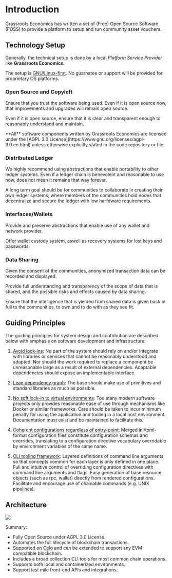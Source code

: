 
# Introduction
 
Grassroots Economics has written a set of (Free) Open Source Software (FOSS) to provide a platform to setup and run community asset vouchers.

## Technology Setup

Generally, the technical setup is done by a local *Platform Service Provider* like **Grassroots Economics**.

The setup is <ins>GNU/Linux-first</ins>. No guarnatee or support will be provided for proprietary OS platforms.

### Open Source and Copyleft

Ensure that you trust the software being used. Even if it is open source now, that improvements and upgrades will remain open source.

Even if it is open source, ensure that it is clear and transparent enough to reasonably understand and maintain.

<Callout type="info" emoji="ℹ️">
  **All** software components written by Grassroots Economics are licensed under the [AGPL 3.0 License](https://www.gnu.org/licenses/agpl-3.0.en.html) unless otherwise explicitly stated in the code repository or file.
</Callout>

### Distributed Ledger

We highly recommend using abstractions that enable portability to other ledger systems. Even if a ledger chain is benevolent and reasonable to use now, does not mean it remains that way forever.

A long term goal should be for communities to collaborate in creating their own ledger systems, where members of the communities hold nodes that decentralize and secure the ledger with low harfdware requirements.

### Interfaces/Wallets

Provide and preserve abstractions that enable use of any wallet and network provider.

Offer wallet custody system, aswell as recovery systems for lost keys and passwords.

### Data Sharing

Given the consent of the communities, anonymized transaction data can be recorded and displayed.

Provide full understanding and transparency of the scope of data that is shared, and the possible risks and effects caused by data sharing.

Ensure that the intelligence that is yielded from shared data is given back in full to the communities, to own and to do with as they see fit.

## Guiding Principles

The guiding principles for system design and contribution are described below with emphasis on software development and infrastructure:

1. <ins>Avoid lock-ins</ins>: No part of the system should rely on and/or integrate with libraries or services that cannot be reasonably understood and adapted. Nor should the work required to replace a component be unreasonable large as a result of external dependencies. Adaptable dependencies should expose an implementable interface.

2. <ins>Lean dependency graph</ins>: The base should make use of primitives and standard libraries as much as possible.

3. <ins>No soft lock-in to virtual environments</ins>: Too many modern software projects only provides reasonable ease of use through mechanisms like Docker or similar frameworks. Care should be taken to incur minimum penalty for using the application and tooling in a local host environment. Documentation must exist and be maintained to facilitate this.

4. <ins>Coherent configurations regardless of entry-point</ins>: Merged ini/toml-format configuration files constitute configuration schemas and overrides, translating to a configuration directive vocabulary overridable by environment variables of the same name.

5. <ins>CLI tooling framework</ins>: Layered definitions of command line arguments, so that concepts common for each layer is only defined in one place. Full and intuitive control of overriding configuration directives with command line arguments and flags. Easy generation of base resource objects (such as rpc, wallet) directly from rendered configurations. Facilitate and encourage use of chainable commands (e.g. UNIX pipelines).


## Architecture

![](/high_level_overview.png)

Summary:

- Fully Open Source under AGPL 3.0 License.
- Automates the full lifecycle of blockchain transactions.
- Supported on [Celo](https://celo.org) and can be extended to support any EVM-compatible blockchain.
- Includes a broad collection CLI tools for most common chain operations.
- Supports both local and containerized environments.
- Support last mile front-end APIs and integrations.


